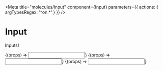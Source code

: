 

<Meta
  title="molecules/Input"
  component={Input}
  parameters={{ actions: { argTypesRegex: '^on.*' } }}
/>

# Input

Inputs!

<Canvas>
  <Story name="Default" args={{ value: fAddress, placeholder: 'Enter some text...' }}>
    {(props) => <Input {...props} />}
  </Story>
</Canvas>

<Canvas>
  <Story
    name="Simple"
    args={{ value: fAddress, variant: 'simple', placeholder: 'Enter some text...' }}>
    {(props) => <Input {...props} />}
  </Story>
</Canvas>

<Canvas>
  <Story
    name="With Icon"
    args={{
      value: fAddress,
      variant: 'simple',
      icon: 'search',
      placeholder: 'Enter some text...'
    }}>
    {(props) => <Input {...props} />}
  </Story>
</Canvas>
